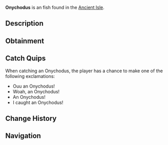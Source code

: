 {{FishInfobox
|image          = Onychodus.png
|rarity         = Uncommon
|sea            = First Sea
|location       = [[Ancient Isle]]
|sublocation    = 
|sources        = Fishing Rod
|radar_location = 
|xp             = 110
|weather        = 
|time           = Night
|season         = 
|bait           = 
|base_weight    = 140
|base_value     = 115
|weight_range   = 40
|base_chance    = 55
|base_resil     = 60
}}
'''Onychodus''' is an {{Rarity|Uncommon}} fish found in the [[Ancient Isle]].

== Description ==
{{Description|Onychodus is a genus of prehistoric lobe-finned fish from the Devonian period, approximately 400 million years ago. Known for its distinctive features, Onychodus was an early example of sarcopterygian fish, which includes ancestors of modern lungfish and tetrapods.|Bestiary Entry}}

== Obtainment ==
{{Description|Found around the waters of the Ancient Isle.|Bestiary Hint}}
{{Fish Availability|
Ancient Isle/Surrounding Ocean
|top_rods      = 
Astralhook Rod\77289.11\116003.95;
Ethereal Prism Rod\76863.98\122396.54;
Fast Rod\73345.38\73345.38;
Rapid Rod\72831.48\70758.96;
Leviathan's Fang Rod\72789.52\83816.07;
Fischer's Rod\55758.09\55758.09;
Adventurer's Rod\55383.88\55383.88;
Plastic Rod\54086.79\43221.88;
Kraken Rod\60391.42\74690.14;
Fortune Rod\41010.5\61554.48;
No-Life Rod\72622.08\72622.08;
Seraphic Rod\71861.36\71861.36;
Trident Rod\66796.28\51505.74;
Depthseeker Rod\66550.04\56056.52;
Verdant Shear Rod\66052.56\61198.43;
Challenger's Rod\65803.39\65803.39;
Rod Of The Forgotten Fang\65585.38\65585.38;
Avalanche Rod\65383.64\50231.92;
Free Spirit Rod\64725.84\51329.39;
Blazebringer Rod\61621.95\57741.65;
Zeus Rod\61166.79\61166.79;
Rod Of The Depths\59534.12\59534.12;
Volcanic Rod\58907.31\46421.3;
Rod Of The Exalted One\56569.25\59742.97;
Steady Rod\34417.11\22003.98
|recommended   = Ethereal Prism Rod
}}

== Catch Quips ==
When catching an Onychodus, the player has a chance to make one of the following exclamations:
* Ouu an Onychodus!
* Woah, an Onychodus!
* An Onychodus!
* I caught an Onychodus!

== Change History ==
{{Change History|{{subst:Current Version}}}}

== Navigation ==
{{Fish Navbox|Ancient Isle}}